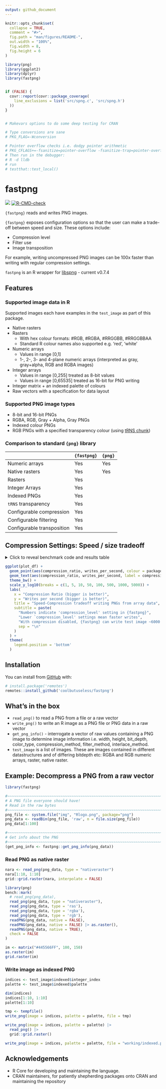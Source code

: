 ```yaml
---
output: github_document
---
```


<!-- README.md is generated from README.Rmd. Please edit that file -->

```r
knitr::opts_chunk$set(
  collapse = TRUE,
  comment = "#>",
  fig.path = "man/figures/README-",
  out.width = "100%",
  fig.width = 8,
  fig.height = 6
)

library(png)
library(ggplot2)
library(dplyr)
library(fastpng)


if (FALSE) {
  covr::report(covr::package_coverage(
    line_exclusions = list('src/spng.c', 'src/spng.h')
  ))
}


# Makevars options to do some deep testing for CRAN

# Type conversions are sane
# PKG_FLAG=-Wconversion

# Pointer overflow checks i.e. dodgy pointer arithmetic
# PKG_CFLAGS+=-fsanitize=pointer-overflow -fsanitize-trap=pointer-overflow
# Then run in the debugger:
# R -d lldb 
# run
# testthat::test_local()
```

# fastpng


<!-- badges: start -->
![](https://img.shields.io/badge/cool-useless-green.svg)
[![R-CMD-check](https://github.com/coolbutuseless/fastpng/actions/workflows/R-CMD-check.yaml/badge.svg)](https://github.com/coolbutuseless/fastpng/actions/workflows/R-CMD-check.yaml)
<!-- badges: end -->

`{fastpng}` reads and writes PNG images.

`{fastpng}` exposes configuration options so that the user can make a trade-off
between speed and size.  These options include:

* Compression level
* Filter use
* Image transposition

For example, writing uncompressed PNG images can be 100x faster than writing with 
regular compression settings.

`fastpng` is an R wrapper for [libspng](https://github.com/randy408/libspng) - current v0.7.4


## Features 

### Supported image data in R

Supported images each have examples in the `test_image` as part of this package.

* Native rasters
* Rasters
    * With hex colour formats: #RGB, #RGBA, #RRGGBB, #RRGGBBAA
    * Standard R colour names also supported e.g. 'red', 'white'
* Numeric arrays
    * Values in range [0,1]
    * 1-, 2-, 3- and 4-plane numeric arrays (interpreted as gray, gray+alpha,
      RGB and RGBA images)
* Integer arrays
    * Values in range [0,255] treated as 8-bit values
    * Values in range [0,65535] treated as 16-bit for PNG writing
* Integer matrix + an indexed palette of colours 
* Raw vectors with a specification for data layout


### Supported PNG image types

* 8-bit and 16-bit PNGs
* RGBA, RGB, Gray + Alpha, Gray PNGs
* Indexed colour PNGs
* RGB PNGs with a specified transparency colour (using [tRNS chunk](https://www.w3.org/TR/PNG-Chunks))

### Comparison to standard `{png}` library

|             |  `{fastpng}`    |     `{png}`   |
|:------------|-----------------|---------------|
| Numeric arrays              |    Yes        |    Yes       |
| Native rasters              |    Yes        |    Yes       |
| Rasters                     |    Yes        |              |
| Integer Arrays              |    Yes        |              |
| Indexed PNGs                |    Yes        |              |
| `tRNS` transparency         |    Yes        |              |
| Configurable compression    |    Yes        |              |
| Configurable filtering      |    Yes        |              |
| Configurable transposition  |    Yes        |              |


## Compression Settings: Speed / size tradeoff


<details>
<summary> Click to reveal benchmark code and results table </summary>

```r
library(png)
im <- test_image$array$rgba

res <- bench::mark(
  fastpng::write_png(im, compression_level =  0),
  fastpng::write_png(im, compression_level =  1),
  fastpng::write_png(im, compression_level =  2),
  fastpng::write_png(im, compression_level =  3),
  fastpng::write_png(im, compression_level =  4),
  fastpng::write_png(im, compression_level =  5),
  fastpng::write_png(im, compression_level =  6),
  fastpng::write_png(im, compression_level =  7),
  fastpng::write_png(im, compression_level =  8),
  fastpng::write_png(im, compression_level =  9),
  check = FALSE,
  relative = FALSE
)

res <- res %>% 
  select(writes_per_second = `itr/sec`) %>%
  mutate(
    compression = 0:9,
    package = "fastpng"
  )


sizes <- vapply(0:9, \(x) fastpng::write_png(im, compression_level = x) |> length(), integer(1))
df <- data.frame(compression = 0:9, size = sizes)


plot_df <- left_join(res, df, by = 'compression')


png_speed <- bench::mark(writePNG(im))$`itr/sec`
png_size  <- length(writePNG(im))

plot_df <- plot_df %>% 
  add_row(writes_per_second = png_speed, size = png_size, package = "png") %>%
  mutate(
    compression_ratio = prod(dim(im)) * 8 / size
  )

knitr::kable(plot_df)
```

</details>

```r
ggplot(plot_df) +
  geom_point(aes(compression_ratio, writes_per_second, colour = package)) + 
  geom_text(aes(compression_ratio, writes_per_second, label = compression), na.rm = TRUE, hjust = -0.5, vjust = -0.5) +
  theme_bw() + 
  scale_y_log10(breaks = c(1, 5, 10, 50, 100, 500, 1000, 5000)) +
  labs(
    x = "Compression Ratio (bigger is better)",
    y = "Writes per second (bigger is better)",
    title = "Speed-Compression tradeoff writing PNGs from array data",
    subtitle = paste(
      "Numbers indicate 'compression_level' setting in {fastpng}",
      "Lower `compression_level' settings mean faster writes", 
      "With compression disabled, {fastpng} can write test image ~6000 times per second",
      sep = "\n"
    )
  ) +
  theme(
    legend.position = 'bottom'
  )

```


## Installation

You can install from [GitHub](https://github.com/coolbutuseless/fastpng) with:

``` r
# install.package('remotes')
remotes::install_github('coolbutuseless/fastpng')
```

## What's in the box

* `read_png()` to read a PNG from a file or a raw vector
* `write_png()` to write an R image as a PNG file or PNG data in a raw vector
* `get_png_info()` - interrogate a vector of raw values containing a PNG image
  to determine image information i.e. width, height, bit_depth, color_type, 
  compression_method, filter_method, interlace_method.
* `test_image` is a list of images.  These are images contained in different 
  datastructures and of differing bitdepth etc:
  RGBA and RGB numeric arrays, raster, native raster.
  

## Example: Decompress a PNG from a raw vector

```r
library(fastpng)

#~~~~~~~~~~~~~~~~~~~~~~~~~~~~~~~~~~~~~~~~~~~~~~~~~~~~~~~~~~~~~~~~~~~~~~~~~~~~~
# A PNG file everyone should have!
# Read in the raw bytes
#~~~~~~~~~~~~~~~~~~~~~~~~~~~~~~~~~~~~~~~~~~~~~~~~~~~~~~~~~~~~~~~~~~~~~~~~~~~~~
png_file <- system.file("img", "Rlogo.png", package="png")
png_data <- readBin(png_file, 'raw', n = file.size(png_file))
png_data[1:100]
```


```r
#~~~~~~~~~~~~~~~~~~~~~~~~~~~~~~~~~~~~~~~~~~~~~~~~~~~~~~~~~~~~~~~~~~~~~~~~~~~~~
# Get info about the PNG 
#~~~~~~~~~~~~~~~~~~~~~~~~~~~~~~~~~~~~~~~~~~~~~~~~~~~~~~~~~~~~~~~~~~~~~~~~~~~~~
(get_png_info <- fastpng::get_png_info(png_data))
```


### Read PNG as native raster

```r
nara <- read_png(png_data, type = "nativeraster")
nara[1:10, 1:10]
grid::grid.raster(nara, interpolate = FALSE)
```


```r
library(png)
bench::mark(
  # read_png(png_data),
  read_png(png_data, type = "nativeraster"),
  read_png(png_data, type = 'ras'),
  read_png(png_data, type = 'rgba'),
  read_png(png_data, type = 'rgb'),
  readPNG(png_data, native = FALSE),
  readPNG(png_data, native = FALSE) |> as.raster(),
  readPNG(png_data, native = TRUE),
  check = FALSE
)
```



```r
im <- matrix("#445566FF", 100, 150)
as.raster(im)
grid.raster(im)
```


### Write image as indexed PNG

```r
indices <- test_image$indexed$integer_index
palette <- test_image$indexed$palette

dim(indices)
indices[1:10, 1:10]
palette[1:10]
```


```r
tmp <- tempfile()
write_png(image = indices, palette = palette, file = tmp)
```

```r
write_png(image = indices, palette = palette) |>
  read_png() |> 
  grid::grid.raster()
```



```r
write_png(image = indices, palette = palette, file = "working/indexed.png")
```






## Acknowledgements

* R Core for developing and maintaining the language.
* CRAN maintainers, for patiently shepherding packages onto CRAN and maintaining
  the repository
